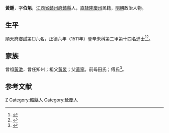 {{Otheruses|other=名为黄锺的其他人物|黄锺}}
{{明清人物信息框
| 姓名 = 黃鍾
| 原名 =
| 圖片名稱= 
| 圖片大小 =
| 圖片說明 = 
| 最高職務 =
| 國家 = 大明 
| 爵位 =
| 籍貫 = [[江西|江西]][[贛州府|贛州府]][[贛縣|贛縣]]
| 族裔 = 
| 旗籍 = 
| 字號 = 字伯魁
| 諡號 =
| 出生日期 = 成化十二年（1476年）
| 出生地點 =
| 逝世日期 = 卒年不詳 
| 逝世地點 =
| 墓葬 =
| 配偶 = 馮氏
| 親屬 = 
| 出身 =
* 正德六年辛未科進士出身
| 經歷 =
| 著作 =  
}}
'''黃鍾'''{{BD|1476年||？年||}}，字'''伯魁'''，[[江西省|江西省]][[贛州府|贛州府]][[贛縣|贛縣]]人，[[直隸|直隸]][[隆慶州|隆慶州]]民籍，[[明朝|明朝]]政治人物。

== 生平 ==
順天府鄉試第□六名，正德六年（1511年）登辛未科第二甲第十四名進士<ref>{{Cite book|title=《皇明贡举考》卷五|last=（明）[[张朝瑞|张朝瑞]]|first=|publisher=《续修四库全书》史部第828册|year=|isbn=|location=|pages=}}</ref><ref>{{Cite book|title=贡举志五种 上|last=鲁小俊，江俊伟著|first=|publisher=武汉：武汉大学出版社|year=2009|isbn=978-7-307-07043-1|location=|pages=}}</ref>。

== 家族 ==
曾祖[[黃澂|黃澂]]，曾任知州；祖父[[黃㫤|黃㫤]]；父[[黃寧|黃寧]]。前母田氏；傅氏<ref>{{Cite book|title=天一阁藏明代科举录选刊 登科录 点校本|last=龚延明主编|first=|publisher=宁波出版社|year=2016|isbn=978-7-5526-2320-8|location=宁波|pages=|quote=《天一閣藏明代科舉錄選刊.登科錄》之《正德六年辛未科進士登科錄》}}</ref>。

==参考文献==
{{reflist}}

{{正德六年辛未科殿試金榜}}

{{Authority control}}

{{DEFAULTSORT:Huang黃}}
[[Category:黃姓|Z]]
[[Category:贛縣人|Category:贛縣人]]
[[Category:延慶人|Category:延慶人]]